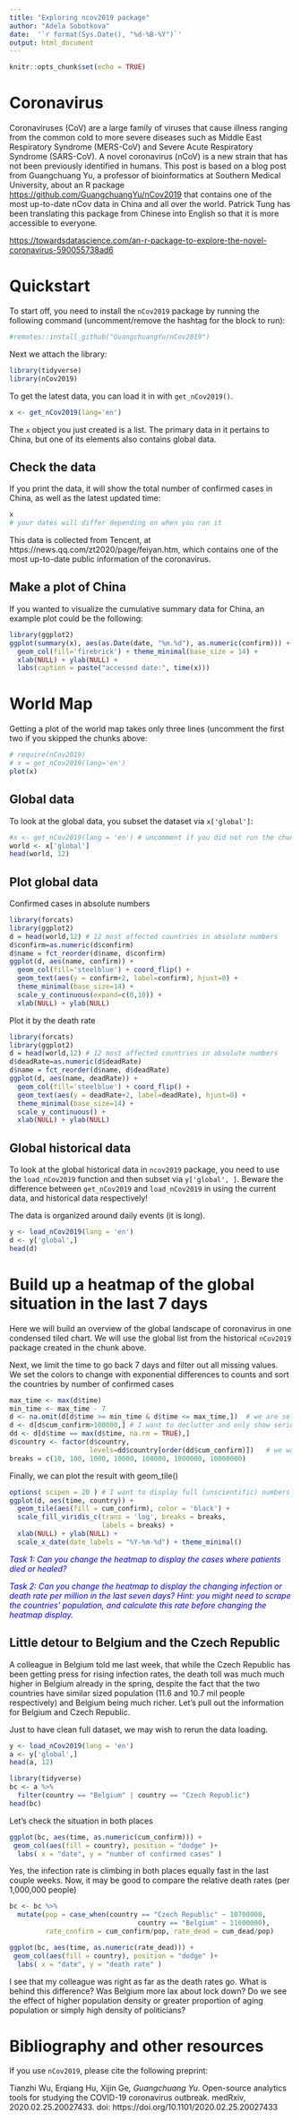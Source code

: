 ---
title: "Exploring ncov2019 package"
author: "Adela Sobotkova"
date:  '`r format(Sys.Date(), "%d-%B-%Y")`'
output: html_document
---

```{r setup, include=FALSE}
knitr::opts_chunk$set(echo = TRUE)
```
# Coronavirus

Coronaviruses (CoV) are a large family of viruses that cause illness ranging from the common cold to more severe diseases such as Middle East Respiratory Syndrome (MERS-CoV) and Severe Acute Respiratory Syndrome (SARS-CoV). A novel coronavirus (nCoV) is a new strain that has not been previously identified in humans.
This post is based on a blog post from Guangchuang Yu, a professor of bioinformatics at Southern Medical University, about an R package <https://github.com/GuangchuangYu/nCov2019> that contains one of the most up-to-date nCov data in China and all over the world. Patrick Tung has been translating this package from Chinese into English so that it is more accessible to everyone.

<https://towardsdatascience.com/an-r-package-to-explore-the-novel-coronavirus-590055738ad6>

# Quickstart
To start off, you need to install the `nCov2019` package by running the following command (uncomment/remove the hashtag for the block to run):

```{r install}
#remotes::install_github("GuangchuangYu/nCov2019")
```

Next we attach the library:
```{r library, warning=FALSE}
library(tidyverse)
library(nCov2019)

```
To get the latest data, you can load it in with `get_nCov2019()`.

```{r get data, warning=FALSE}
x <- get_nCov2019(lang='en')
```
The `x` object you just created is a list. The primary data in it pertains to China, but one of its elements also contains global data.

## Check the data
If you print the data, it will show the total number of confirmed cases in China, as well as the latest updated time:
```{r}
x
# your dates will differ depending on when you ran it
```
This data is collected from Tencent, at https://news.qq.com/zt2020/page/feiyan.htm, which contains one of the most up-to-date public information of the coronavirus.

## Make a plot of China
If you wanted to visualize the cumulative summary data for China, an example plot could be the following:

```{r}
library(ggplot2)
ggplot(summary(x), aes(as.Date(date, "%m.%d"), as.numeric(confirm))) +
  geom_col(fill='firebrick') + theme_minimal(base_size = 14) +
  xlab(NULL) + ylab(NULL) + 
  labs(caption = paste("accessed date:", time(x)))
```


# World Map
Getting a plot of the world map takes only three lines (uncomment the first two if you skipped the chunks above:

```{r, warning=FALSE}
# require(nCov2019)
# x = get_nCov2019(lang='en')
plot(x)
```

## Global data
To look at the global data, you subset the dataset via `x['global']`:

```{r ,warning=FALSE}
#x <- get_nCov2019(lang = 'en') # uncomment if you did not run the chunks above
world <- x['global']
head(world, 12)
```


## Plot global data

Confirmed cases in absolute numbers
```{r}
library(forcats)
library(ggplot2)
d = head(world,12) # 12 most affected countries in absolute numbers 
d$confirm=as.numeric(d$confirm)
d$name = fct_reorder(d$name, d$confirm)
ggplot(d, aes(name, confirm)) + 
  geom_col(fill='steelblue') + coord_flip() +
  geom_text(aes(y = confirm+2, label=confirm), hjust=0) +
  theme_minimal(base_size=14) + 
  scale_y_continuous(expand=c(0,10)) +
  xlab(NULL) + ylab(NULL)
```

Plot it by the death rate
```{r}
library(forcats)
library(ggplot2)
d = head(world,12) # 12 most affected countries in absolute numbers 
d$deadRate=as.numeric(d$deadRate)
d$name = fct_reorder(d$name, d$deadRate)
ggplot(d, aes(name, deadRate)) + 
  geom_col(fill='steelblue') + coord_flip() +
  geom_text(aes(y = deadRate+2, label=deadRate), hjust=0) +
  theme_minimal(base_size=14) + 
  scale_y_continuous() +
  xlab(NULL) + ylab(NULL)
```

## Global historical  data

To look at the global historical data in `ncov2019` package, you need to use the `load_nCov2019` function and then subset via `y['global', ]`. Beware the difference between `get_nCov2019` and `load_nCov2019` in using the current data, and historical data respectively!

The data is organized around daily events (it is long).

```{r prepping for tiled chart, warning=FALSE}
y <- load_nCov2019(lang = 'en')
d <- y['global',]
head(d)
```

# Build up a heatmap of the global situation in the last 7 days

Here we will build an overview of the global landscape of coronavirus in one condensed tiled chart. 
We will use the global list from the historical `nCov2019` package created in the chunk above.

Next, we limit the time to go back 7 days and filter out all missing values. We set the colors to change with exponential differences to counts and sort the countries by number of confirmed cases

```{r preparation for a tiled chart of confirmed cases}
max_time <- max(d$time)
min_time <- max_time - 7
d <- na.omit(d[d$time >= min_time & d$time <= max_time,])  # we are selecting values in the last 7 days
d <- d[d$cum_confirm>100000,] # I want to declutter and only show seriously affected countries
dd <- d[d$time == max(d$time, na.rm = TRUE),]
d$country <- factor(d$country, 
                    levels=dd$country[order(dd$cum_confirm)])   # we want countries sorted by number of cases
breaks = c(10, 100, 1000, 10000, 100000, 1000000, 10000000)

```

Finally, we can plot the result with geom_tile()
```{r tiled chart of confirmed cases}
options( scipen = 20 ) # I want to display full (unscientific) numbers
ggplot(d, aes(time, country)) + 
  geom_tile(aes(fill = cum_confirm), color = 'black') + 
  scale_fill_viridis_c(trans = 'log', breaks = breaks, 
                       labels = breaks) + 
  xlab(NULL) + ylab(NULL) +
  scale_x_date(date_labels = "%Y-%m-%d") + theme_minimal()
```





<span style="color:blue">
*Task 1: Can you change the heatmap to display the cases where patients died or healed?* </span> 

<span style="color:blue">
*Task 2: Can you change the heatmap to display the changing infection or death rate per million in the last seven days? Hint: you might need to scrape the countries' population, and calculate this rate before changing the heatmap display.* </span>



## Little detour to Belgium and the Czech Republic
A colleague in Belgium told me last week, that while the Czech Republic has been getting press for rising infection rates, the death toll was much much higher in Belgium already in the spring, despite the fact that the two countries have similar sized population (11.6 and 10.7 mil people respectively) and Belgium being much richer.
Let's pull out the information for Belgium and Czech Republic.

Just to have clean full dataset, we may wish to rerun the data loading.
```{r, warning=FALSE}
y <- load_nCov2019(lang = 'en') 
a <- y['global',]
head(a, 12)
```

```{r}
library(tidyverse)
bc <- a %>% 
  filter(country == "Belgium" | country == "Czech Republic") 
head(bc)  
```

Let's check the situation in both places
```{r}
ggplot(bc, aes(time, as.numeric(cum_confirm))) +
 geom_col(aes(fill = country), position = "dodge" )+
  labs( x = "date", y = "number of confirmed cases" )
```

Yes, the infection rate is climbing in both places equally fast in the last couple weeks. 
Now, it may be good to compare the relative death rates (per 1,000,000 people)
```{r}
bc <- bc %>% 
  mutate(pop = case_when(country == "Czech Republic" ~ 10700000,
                                country == "Belgium" ~ 11600000),
         rate_confirm = cum_confirm/pop, rate_dead = cum_dead/pop)
```

```{r}
ggplot(bc, aes(time, as.numeric(rate_dead))) +
 geom_col(aes(fill = country), position = "dodge" )+
  labs( x = "date", y = "death rate" )
```





I see that my colleague was right as far as the death rates go. What is behind this difference? Was Belgium more lax about lock down? Do we see the effect of higher population density or greater proportion of aging population or simply high density of politicians?

# Bibliography and other resources
If you use `nCov2019`, please cite the following preprint:

Tianzhi Wu, Erqiang Hu, Xijin Ge*, Guangchuang Yu*. Open-source analytics tools for studying the COVID-19 coronavirus outbreak. medRxiv, 2020.02.25.20027433. doi: https://doi.org/10.1101/2020.02.25.20027433
